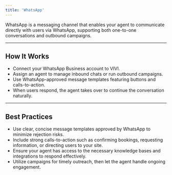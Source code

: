 ```yaml
---
title: 'WhatsApp'
---
```


WhatsApp is a messaging channel that enables your agent to communicate directly with users via WhatsApp, supporting both one-to-one conversations and outbound campaigns.

--- 

## How It Works  
- Connect your WhatsApp Business account to VIVI.  
- Assign an agent to manage inbound chats or run outbound campaigns.  
- Use WhatsApp-approved message templates featuring buttons and calls-to-action.  
- When users respond, the agent takes over to continue the conversation naturally.

---

## Best Practices  
- Use clear, concise message templates approved by WhatsApp to minimize rejection risks.  
- Include strong calls-to-action such as confirming bookings, requesting information, or directing users to your site.  
- Ensure your agent has access to the necessary knowledge bases and integrations to respond effectively.  
- Utilize campaigns for timely outreach, then let the agent handle ongoing engagement.
